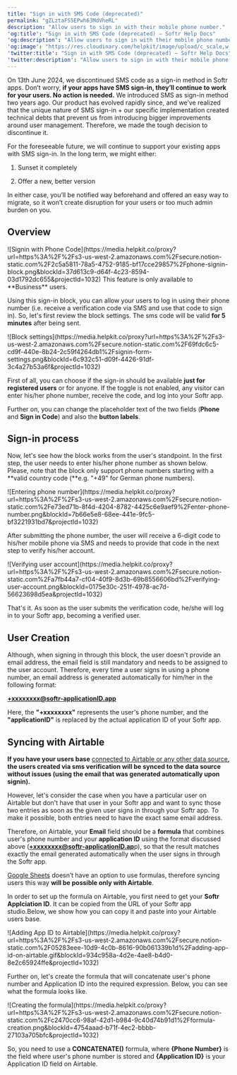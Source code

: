 ```yaml
---
title: "Sign in with SMS Code (deprecated)"
permalink: "gZLztaFS5EPwh63MdVheRL"
description: "Allow users to sign in with their mobile phone number."
'og:title': "Sign in with SMS Code (deprecated) – Softr Help Docs"
'og:description': "Allow users to sign in with their mobile phone number."
'og:image': "https://res.cloudinary.com/helpkit/image/upload/c_scale,w_700,q_auto/v1674219840/softrdocs_meta_OG_Image_Url_258f31c013.png"
'twitter:title': "Sign in with SMS Code (deprecated) – Softr Help Docs"
'twitter:description': "Allow users to sign in with their mobile phone number."
---
```

<Warning>On 13th June 2024, we discontinued SMS code as a sign-in method in Softr apps. Don’t worry, **if your apps have SMS sign-in, they’ll continue to work for your users. No action is needed.**</Warning>
   <Accordion title="Why did we discontinue SMS sign-in">
We introduced SMS as sign-in method two years ago. Our product has evolved rapidly since, and we’ve realized that the unique nature of SMS sign-in + our specific implementation created technical debts that prevent us from introducing bigger improvements around user management. Therefore, we made the tough decision to discontinue it.
   </Accordion>

   <Accordion title="What’ll happen to my existing apps with SMS sign-in in the long-term?">
For the foreseeable future, we will continue to support your existing apps with SMS sign-in. In the long term, we might either:

1. Sunset it completely

2. Offer a new, better version

In either case, you’ll be notified way beforehand and offered an easy way to migrate, so it won’t create disruption for your users or too much admin burden on you.
   </Accordion>

## Overview
<Frame caption="Signin with Phone Code">![Signin with Phone Code](https://media.helpkit.co/proxy?url=https%3A%2F%2Fs3-us-west-2.amazonaws.com%2Fsecure.notion-static.com%2F2c5a5811-78a5-4752-9185-bf17cce29857%2Fphone-signin-block.png&blockId=37d613c9-d64f-4c23-8594-03d1792dc655&projectId=1032)</Frame>
<Tip>This feature is only available to **Business** users.</Tip>

Using this sign-in block, you can allow your users to log in using their phone number (i.e. receive a verification code via SMS and use that code to sign in). So, let's first review the block settings.
<Tip>The sms code will be valid **for 5 minutes** after being sent.</Tip>
<Frame caption="Block settings">![Block settings](https://media.helpkit.co/proxy?url=https%3A%2F%2Fs3-us-west-2.amazonaws.com%2Fsecure.notion-static.com%2F69fdc6c5-cd9f-440e-8b24-2c59f4264db1%2Fsignin-form-settings.png&blockId=6c932c51-d09f-4426-91df-3c4a27b53a6f&projectId=1032)</Frame>

First of all, you can choose if the sign-in should be available **just for registered users** or for anyone. If the toggle is not enabled, any visitor can enter his/her phone number, receive the code, and log into your Softr app.

Further on, you can change the placeholder text of the two fields (**Phone** and **Sign in Code**) and also the **button labels**.

## **Sign-in process**

Now, let's see how the block works from the user's standpoint. In the first step, the user needs to enter his/her phone number as shown below.
<Tip>Please, note that the block only support phone numbers starting with a **valid country code (**e.g. "+49" for German phone numbers).</Tip>
<Frame caption="Entering phone number">![Entering phone number](https://media.helpkit.co/proxy?url=https%3A%2F%2Fs3-us-west-2.amazonaws.com%2Fsecure.notion-static.com%2Fe73ed71b-8f4d-4204-8782-4425c6e9aef9%2Fenter-phone-number.png&blockId=7b66e5e8-68ee-441e-9fc5-bf3221931bd7&projectId=1032)</Frame>

After submitting the phone number, the user will receive a 6-digit code to his/her mobile phone via SMS and needs to provide that code in the next step to verify his/her account.
<Frame caption="Verifying user account">![Verifying user account](https://media.helpkit.co/proxy?url=https%3A%2F%2Fs3-us-west-2.amazonaws.com%2Fsecure.notion-static.com%2Fa7fb44a7-cf04-40f9-8d3b-69b8556606bd%2Fverifying-user-account.png&blockId=0175e30c-251f-4978-ac7d-56623698d5ea&projectId=1032)</Frame>

That's it. As soon as the user submits the verification code, he/she will log in to your Softr app, becoming a verified user.

## **User Creation**

Although, when signing in through this block, the user doesn't provide an email address, the email field is still mandatory and needs to be assigned to the user account. Therefore, every time a user signs in using a phone number, an email address is generated automatically for him/her in the following format:

**+xxxxxxxx@softr-applicationID.app**

Here, the **"+xxxxxxxx"** represents the user's phone number, and the **"applicationID"** is replaced by the actual application ID of your Softr app.

## **Syncing with Airtable**

**If you have your users base** [connected to Airtable or any other data source](/add-and-manage-users/pxnkp9H3qyEVMF6XUceqnj/syncing-users-with-a-data-source/hshRGygHr4T33EnaLntGf9)**, the users created via sms verification will be synced to the data source without issues (using the email that was generated automatically upon signin).**

However, let's consider the case when you have a particular user on Airtable but don't have that user in your Softr app and want to sync those two entries as soon as the given user signs in through your Softr app. To make it possible, both entries need to have the exact same email address.

Therefore, on Airtable, your **Email** field should be a **formula** that combines user's phone number and your **application ID** using the format discussed above (**+xxxxxxxx@softr-applicationID.ap**p), so that the result matches exactly the email generated automatically when the user signs in through the Softr app.

<Tip>[Google Sheets](/data-sources/1YYStCJukT15Lh2j93qo9A/google-sheets/jznC9Jr3Jri224AVmHVn4a) doesn’t have an option to use formulas, therefore syncing users this way **will be possible only with Airtable**.</Tip>

In order to set up the formula on Airtable, you first need to get your **Softr Applciation ID**. It can be copied from the URL of your Softr app studio.Below, we show how you can copy it and paste into your Airtable users base.
<Frame caption="Adding App ID to Airtable">![Adding App ID to Airtable](https://media.helpkit.co/proxy?url=https%3A%2F%2Fs3-us-west-2.amazonaws.com%2Fsecure.notion-static.com%2F05283eee-10d9-4c0b-8616-90b061339b1d%2Fadding-app-id-on-airtable.gif&blockId=934c958a-4d2e-4ae8-b4d0-8e2c65924ffe&projectId=1032)</Frame>

Further on, let's create the formula that will concatenate user's phone number and Application ID into the required expression. Below, you can see what the formula looks like.
<Frame caption="Creating the formula">![Creating the formula](https://media.helpkit.co/proxy?url=https%3A%2F%2Fs3-us-west-2.amazonaws.com%2Fsecure.notion-static.com%2Fc2470cc6-98af-42d1-b984-9c40d74b91d1%2Fformula-creation.png&blockId=4754aaad-b71f-4ec2-bbbb-27103a705bfc&projectId=1032)</Frame>

So, you need to use a **CONCATENATE()** formula, where **\{Phone Number}** is the field where user's phone number is stored and **\{Application ID}** is your Application ID field on Airtable.
